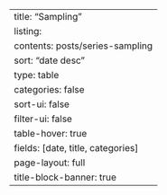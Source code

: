 ---
title: "Sampling"
listing:
  contents: posts/series-sampling
  sort: "date desc"
  type: table
  categories: false
  sort-ui: false
  filter-ui: false
  table-hover: true
  fields: [date, title, categories]
page-layout: full
title-block-banner: true
---